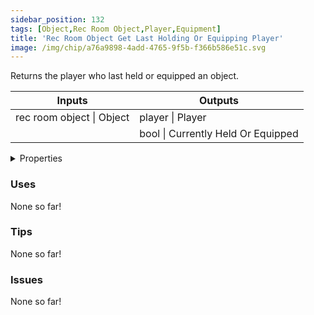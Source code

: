 ```yaml
---
sidebar_position: 132
tags: [Object,Rec Room Object,Player,Equipment]
title: 'Rec Room Object Get Last Holding Or Equipping Player'
image: /img/chip/a76a9898-4add-4765-9f5b-f366b586e51c.svg
---
```


Returns the player who last held or equipped an object.



<IChip uuid="a76a9898-4add-4765-9f5b-f366b586e51c"/>

<table><thead><tr><th>Inputs</th><th>Outputs</th></tr></thead><tbody><tr><td>rec room object | Object</td><td>player | Player</td></tr><tr><td /><td>bool | Currently Held Or Equipped</td></tr></tbody></table>

<details>
  <summary>Properties</summary>
  <div>
    <div>
    <table>
      <tbody>
        <tr>
          <td>Is beta required?</td>
          <td>No</td>
        </tr>
        <tr>
          <td>Is chip a trolling risk?</td>
          <td>No</td>
        </tr>
        <tr>
          <td>Is chip a role assignment risk?</td>
          <td>No</td>
        </tr>
        <tr>
          <td>Chip UUID</td>
          <td>a76a9898-4add-4765-9f5b-f366b586e51c</td>
        </tr>
        <tr>
          <td>Room availability</td>
          <td>Available everywhere</td>
        </tr>
      </tbody>
    </table>
    </div>
  </div>
</details>

### Uses

None so far!

### Tips

None so far!

### Issues

None so far!